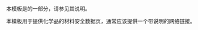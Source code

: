 {{Documentation subpage}}
本模板是{{tl|Chembox}}的一部分，请参见其说明。

本模板用于提供化学品的材料安全数据页，通常应该提供一个带说明的网络链接。

<includeonly>
[[Category:化学信息框模板|{{PAGENAME}}]]
</includeonly>